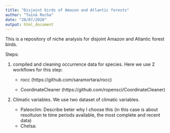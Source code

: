 ```yaml
---
title: "Disjoint birds of Amazon and Atlantic forests"
author: "Tainá Rocha"
date: "28/07/2020"
output: html_document
---
```


This is a repository of niche analysis for disjoint Amazon and Atlantic forest birds.

Steps:

1. compiled and cleaning occurrence data for species. Here we use 2 workflows for this step:

    * rocc (https://github.com/saramortara/rocc)
    
    * CoordinateCleaner (https://github.com/ropensci/CoordinateCleaner)
    
2. Climatic variables. We use two dataset of climatic variables.
 
      * Paleoclim: Describe beter why I choose this (in this case is           about resoltuion te time periods available, the most complete          and recent data)
      * Chelsa:  
    
